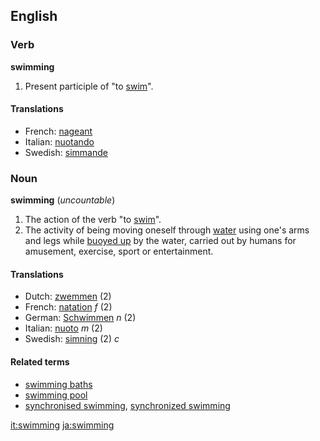 ==English==
===Verb===
'''swimming'''

#Present participle of "to [[swim]]".

====Translations====
*French: [[nageant]]
*Italian: [[nuotando]]
*Swedish: [[simmande]]

===Noun===
'''swimming''' (''uncountable'')

#The action of the verb "to [[swim]]".
#The activity of being moving oneself through [[water]] using one's arms and legs while [[buoy up|buoyed up]] by the water, carried out by humans for amusement, exercise, sport or entertainment.

====Translations====
*Dutch: [[zwemmen]] (2)
*French: [[natation]] ''f'' (2)
*German: [[Schwimmen]] ''n'' (2)
*Italian: [[nuoto]] ''m'' (2)
*Swedish: [[simning]] (2) ''c''

====Related terms====
*[[swimming baths]]
*[[swimming pool]]
*[[synchronised swimming]], [[synchronized swimming]]

[[it:swimming]]
[[ja:swimming]]